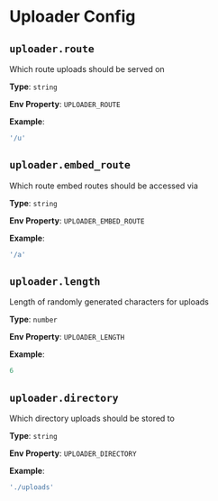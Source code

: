 # Uploader Config
## `uploader.route`
Which route uploads should be served on

**Type**: `string`

**Env Property**: `UPLOADER_ROUTE`

**Example**:
```js
'/u'
```

## `uploader.embed_route`
Which route embed routes should be accessed via

**Type**: `string`

**Env Property**: `UPLOADER_EMBED_ROUTE`

**Example**:
```js
'/a'
```

## `uploader.length`
Length of randomly generated characters for uploads

**Type**: `number`

**Env Property**: `UPLOADER_LENGTH`

**Example**:
```js
6
```

## `uploader.directory`
Which directory uploads should be stored to

**Type**: `string`

**Env Property**: `UPLOADER_DIRECTORY`

**Example**:
```js
'./uploads'
```

